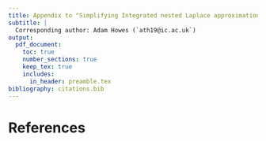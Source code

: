 ```yaml
---
title: Appendix to "Simplifying Integrated nested Laplace approximation with adaptive Gaussian Hermite quadrature"
subtitle: |
  Corresponding author: Adam Howes (`ath19@ic.ac.uk`)
output:
  pdf_document:
    toc: true
    number_sections: true
    keep_tex: true
    includes:
      in_header: preamble.tex
bibliography: citations.bib
---
```


\newpage

<!-- So that the tables and figures in this appendix are prefixed by "A." -->
\setcounter{table}{0}  
\renewcommand{\thetable}{A.\arabic{table}} 
\setcounter{figure}{0} 
\renewcommand{\thefigure}{A.\arabic{figure}}

# References {#references .unnumbered}
